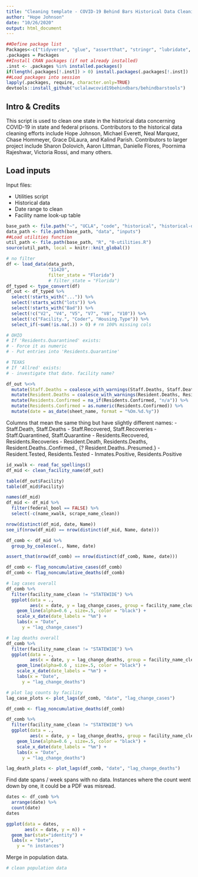 ```yaml
---
title: "Cleaning template - COVID-19 Behind Bars Historical Data Cleaning"
author: "Hope Johnson"
date: "10/26/2020"
output: html_document
---
```


```r
##Define package list
Packages<-c("tidyverse", "glue", "assertthat", "stringr", "lubridate", "devtools")
.packages = Packages
##Install CRAN packages (if not already installed)
.inst <- .packages %in% installed.packages()
if(length(.packages[!.inst]) > 0) install.packages(.packages[!.inst])
##Load packages into session 
lapply(.packages, require, character.only=TRUE)
devtools::install_github("uclalawcovid19behindbars/behindbarstools")
```

## Intro & Credits

This script is used to clean one state in the historical data concerning COVID-19 in state and federal prisons. Contributors to the historical data cleaning efforts include Hope Johnson, Michael Everett, Neal Marquez, Chase Hommeyer, Grace DiLaura, and Kalind Parish. Contributors to larger project include Sharon Dolovich, Aaron Littman, Danielle Flores, Poornima Rajeshwar, Victoria Rossi, and many others. 


## Load inputs

Input files: 

* Utilities script
* Historical data
* Date range to clean 
* Facility name look-up table 

```r
base_path <- file.path("~", "UCLA", "code", "historical", "historical-data")
data_path <- file.path(base_path, "data", "inputs")
##Load utilities function
util_path <- file.path(base_path, "R", "0-utilities.R")
source(util_path, local = knitr::knit_global())
```


```r
# no filter
df <- load_data(data_path, 
                "11420",
                filter_state = "Florida")
                # filter_state = "Florida") 
df_typed <- type_convert(df) 
df_out <- df_typed %>%
  select(!starts_with("...")) %>%
  select(!starts_with("lots")) %>%
  select(!starts_with("Bad")) %>%
  select(!c("V2", "V4", "V5", "V7", "V8", "V10")) %>%
  select(!c("Facility.", "Coder", "Housing.Type")) %>%
  select_if(~sum(!is.na(.)) > 0) # rm 100% missing cols 

# OHIO
# If 'Residents.Quarantined' exists:
# - Force it as numeric
# - Put entries into 'Residents.Quarantine'

# TEXAS
# If 'Allred' exists:
# - investigate that date. facility name?

df_out %<>% 
  mutate(Staff.Deaths = coalesce_with_warnings(Staff.Deaths, Staff.Death)) %>%
  mutate(Resident.Deaths = coalesce_with_warnings(Resident.Deaths, Resident.Death)) %>%
  mutate(Residents.Confirmed = na_if(Residents.Confirmed, "n/a")) %>%
  mutate(Residents.Confirmed = as.numeric(Residents.Confirmed)) %>%
  mutate(date = as_date(sheet_name, format = "%Om.%d.%y"))
```

Columns that mean the same thing but have slightly different names: 
- Staff.Death, Staff.Deaths
- Staff.Recovered, Staff.Recoveries
- Staff.Quarantined, Staff.Quarantine
- Residents.Recovered, Residents.Recoveries
- Resident.Death, Residents.Deaths, Resident.Deaths..Confirmed., {? Resident.Deaths..Presumed.}
- Resident.Tested, Residents.Tested
- Inmates.Positive, Residents.Positive

```r
id_xwalk <- read_fac_spellings()
df_mid <- clean_facility_name(df_out)

table(df_out$Facility)
table(df_mid$Facility)
```

```r
names(df_mid)
df_mid <- df_mid %>%
  filter(federal_bool == FALSE) %>%
  select(-c(name_xwalk, scrape_name_clean))
```


```r
nrow(distinct(df_mid, date, Name))
see_if(nrow(df_mid) == nrow(distinct(df_mid, Name, date)))

df_comb <- df_mid %>% 
  group_by_coalesce(., Name, date)

assert_that(nrow(df_comb) == nrow(distinct(df_comb, Name, date)))
```

```r
df_comb <- flag_noncumulative_cases(df_comb)
df_comb <- flag_noncumulative_deaths(df_comb)

# lag cases overall 
df_comb %>%
  filter(facility_name_clean != "STATEWIDE") %>%
  ggplot(data = ., 
         aes(x = date, y = lag_change_cases, group = facility_name_clean)) +
    geom_line(alpha=0.6 , size=.5, color = "black") +
    scale_x_date(date_labels = "%m") + 
    labs(x = "Date",
      y = "lag_change_cases")

# lag deaths overall
df_comb %>%
  filter(facility_name_clean != "STATEWIDE") %>%
  ggplot(data = ., 
         aes(x = date, y = lag_change_deaths, group = facility_name_clean)) +
    geom_line(alpha=0.6 , size=.5, color = "black") +
    scale_x_date(date_labels = "%m") + 
    labs(x = "Date",
      y = "lag_change_deaths")

# plot lag counts by facility
lag_case_plots <- plot_lags(df_comb, "date", "lag_change_cases")
```


```r
df_comb <- flag_noncumulative_deaths(df_comb)

df_comb %>%
  filter(facility_name_clean != "STATEWIDE") %>%
  ggplot(data = ., 
         aes(x = date, y = lag_change_deaths, group = facility_name_clean)) +
    geom_line(alpha=0.6 , size=.5, color = "black") +
    scale_x_date(date_labels = "%m") + 
    labs(x = "Date",
      y = "lag_change_deaths")

lag_death_plots <- plot_lags(df_comb, "date", "lag_change_deaths")
```

Find date spans / week spans with no data. Instances where the count went down by one, it could be a PDF was misread. 

```r
dates <- df_comb %>%
  arrange(date) %>%
  count(date)
dates

ggplot(data = dates, 
       aes(x = date, y = n)) +
  geom_bar(stat="identity") +
  labs(x = "Date",
    y = "n instances")
```

Merge in population data.

```r
# clean population data

```